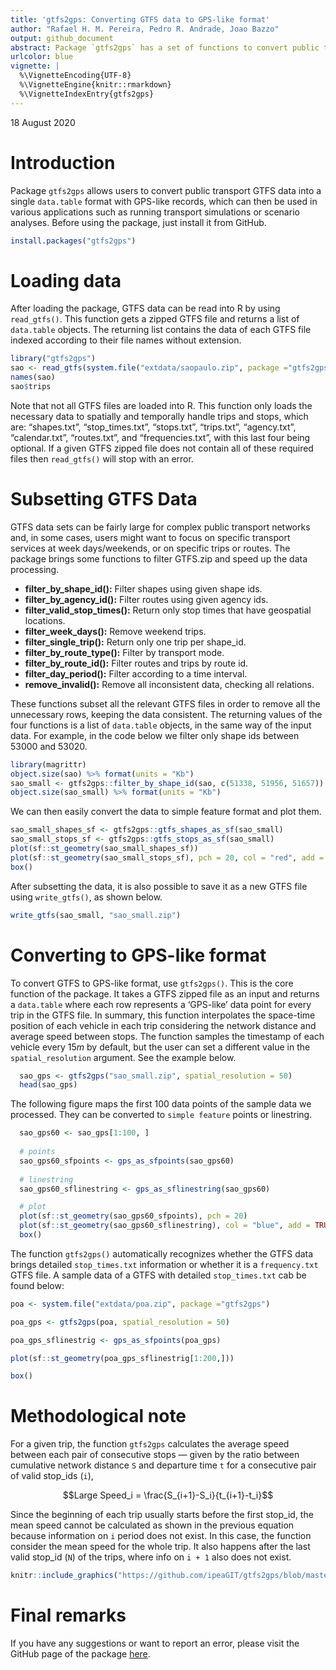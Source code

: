 ---
title: 'gtfs2gps: Converting GTFS data to GPS-like format'
author: "Rafael H. M. Pereira, Pedro R. Andrade, Joao Bazzo"
output: github_document
abstract: Package `gtfs2gps` has a set of functions to convert public transport GTFS data to GPS-like format using `data.table`. It also has some functions to subset GTFS data in time and space and to convert both representations to simple feature format.
urlcolor: blue
vignette: |
  %\VignetteEncoding{UTF-8}
  %\VignetteEngine{knitr::rmarkdown}
  %\VignetteIndexEntry{gtfs2gps}
---
18 August 2020

# Introduction 

Package `gtfs2gps` allows users to convert public transport GTFS data into a single `data.table` format with GPS-like records, which can then be used in various applications such as running transport simulations or scenario analyses. Before using the package, just install it from GitHub.

```{r, eval = FALSE}
install.packages("gtfs2gps")
```

# Loading data

After loading the package, GTFS data can be read into R by using `read_gtfs()`.
This function gets a zipped GTFS file and returns a list of `data.table` objects. The returning list contains the data of each GTFS file indexed according to their file names without extension.

```{r}
library("gtfs2gps")
sao <- read_gtfs(system.file("extdata/saopaulo.zip", package ="gtfs2gps"))
names(sao)
sao$trips
```

Note that not all GTFS files are loaded into R. This function only loads the necessary data to spatially and temporally handle trips and stops, which are:
"shapes.txt", "stop_times.txt", "stops.txt", "trips.txt",
"agency.txt", "calendar.txt", "routes.txt", and "frequencies.txt", with
this last four being optional.
If a given GTFS zipped file does not contain all of these required files then `read_gtfs()` will stop with an error.

# Subsetting GTFS Data

GTFS data sets can be fairly large for complex public transport networks and, in some cases, users might want to focus on specific transport services at week days/weekends, or on specific trips or routes. The package brings some functions to filter GTFS.zip and speed up the data processing.

* **filter_by_shape_id():** Filter shapes using given shape ids.
* **filter_by_agency_id():**  Filter routes using given agency ids.
* **filter_valid_stop_times():** Return only stop times that have geospatial locations.
* **filter_week_days():** Remove weekend trips.
* **filter_single_trip():** Return only one trip per shape_id.
* **filter_by_route_type():** Filter by transport mode.
* **filter_by_route_id():** Filter routes and trips by route id.
* **filter_day_period():** Filter according to a time interval.
* **remove_invalid():** Remove all inconsistent data, checking all relations.

These functions subset all the relevant GTFS files in order to remove all the unnecessary rows, keeping the data consistent. The returning values of the four functions is a list of `data.table` objects, in the same way of the input data. For example, in the code below we filter only shape ids between 53000 and 53020.

```{r}
library(magrittr)
object.size(sao) %>% format(units = "Kb")
sao_small <- gtfs2gps::filter_by_shape_id(sao, c(51338, 51956, 51657))
object.size(sao_small) %>% format(units = "Kb")
```

We can then easily convert the data to simple feature format and plot them.

```{r sao_small_shapes_sf, message = FALSE}
sao_small_shapes_sf <- gtfs2gps::gtfs_shapes_as_sf(sao_small)
sao_small_stops_sf <- gtfs2gps::gtfs_stops_as_sf(sao_small)
plot(sf::st_geometry(sao_small_shapes_sf))
plot(sf::st_geometry(sao_small_stops_sf), pch = 20, col = "red", add = TRUE)
box()
```

After subsetting the data, it is also possible to save it as a new GTFS file using `write_gtfs()`, as shown below.

```{r, message = FALSE}
write_gtfs(sao_small, "sao_small.zip")
```

# Converting to GPS-like format

To convert GTFS to GPS-like format, use `gtfs2gps()`. This is the core function of the package. It takes a GTFS zipped file as an input and returns a `data.table` where each row represents a 'GPS-like' data point for every trip in the GTFS file. In summary, this function interpolates the space-time position of each vehicle in each trip considering the network distance and average speed between stops. The function samples the timestamp of each vehicle every $15m$ by default, but the user can set a different value in the `spatial_resolution` argument. See the example below.

```{r, message = FALSE}
  sao_gps <- gtfs2gps("sao_small.zip", spatial_resolution = 50)
  head(sao_gps)
```
 The following figure maps the first 100 data points of the sample data we processed. They can be converted to `simple feature` points or linestring.

```{r, message = FALSE}
  sao_gps60 <- sao_gps[1:100, ]
  
  # points
  sao_gps60_sfpoints <- gps_as_sfpoints(sao_gps60)
  
  # linestring
  sao_gps60_sflinestring <- gps_as_sflinestring(sao_gps60)

  # plot
  plot(sf::st_geometry(sao_gps60_sfpoints), pch = 20)
  plot(sf::st_geometry(sao_gps60_sflinestring), col = "blue", add = TRUE)
  box()
```

The function `gtfs2gps()` automatically recognizes whether the GTFS data brings detailed `stop_times.txt` information or whether it is a `frequency.txt` GTFS file. A sample data of a GTFS with detailed  `stop_times.txt` cab be found below:

```{r, message = FALSE}
poa <- system.file("extdata/poa.zip", package ="gtfs2gps")

poa_gps <- gtfs2gps(poa, spatial_resolution = 50)

poa_gps_sflinestrig <- gps_as_sfpoints(poa_gps)

plot(sf::st_geometry(poa_gps_sflinestrig[1:200,]))

box()
```

# Methodological note

For a given trip, the function `gtfs2gps` calculates the average speed between each pair of consecutive stops --- given by the ratio between cumulative network distance `S` and departure time `t` for a consecutive pair of valid stop_ids (`i`), 

$$Large Speed_i = \frac{S_{i+1}-S_i}{t_{i+1}-t_i}$$

Since the beginning of each trip usually starts before the first stop_id, the mean speed cannot be calculated as shown in the previous equation because information on `i` period does not exist. In this case, the function consider the mean speed for the whole trip. It also happens after the last valid stop_id (`N`) of the trips, where info on `i + 1` also does not exist. 

```{r speed, echo = FALSE, message = FALSE}
knitr::include_graphics("https://github.com/ipeaGIT/gtfs2gps/blob/master/man/figures/speed.PNG")
```

# Final remarks

If you have any suggestions or want to report an error, please visit the GitHub page of the package [here](https://github.com/ipeaGIT/gtfs2gps).
